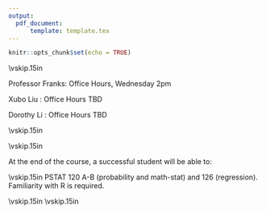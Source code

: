 ```yaml
---
output: 
  pdf_document:
      template: template.tex
---
```

```r
knitr::opts_chunk$set(echo = TRUE)
```


\begin{center}
{\Large \textsc{PSTAT 115: Introduction to Bayesian Data Analysis}}
\end{center}
\begin{center}
Fall 2020
\end{center}

\begin{center}
\rule{6in}{0.4pt}
\begin{minipage}[t]{.75\textwidth}
\begin{tabular}{llcccll}
\textbf{Instructor:} & Alexander Franks & & &  & \textbf{Time:} & M/W 11:00-12:15\\
\textbf{Email:} &
                  \href{mailto:afranks@pstat.ucsb.edu}{afranks@pstat.ucsb.edu}
                                        & & & &  & 
\end{tabular}
\end{minipage}
\rule{6in}{0.4pt}
\end{center}
\vspace{.5cm}
\setlength{\unitlength}{1in}
\renewcommand{\arraystretch}{2}


\noindent\textbf{Course Pages:}
\begin{itemize}
\item Link to live lecture: \url{https://ucsb.zoom.us/j/86937803425?pwd=cnNnOUhZWUlkc2ZvN3JWUENiWGVmUT09}
\item Link to section / office hours: \url{ https://ucsb.zoom.us/j/87510865800?pwd=S1FUbUNKYnJOWmFBbHRvRU1sSDZYZz09}
\item Gauchospace: \url{https://gauchospace.ucsb.edu/courses/mod/forum/view.php?id=4471455}
\item Piazza: \url{piazza.com/ucsb/fall2020/pstat115}
\item pstat115.lsit.ucsb.edu: Use \url{https://bit.ly/32cO6dm} to sync new assignments and labs.  
\begin{itemize}
\item Bookmark this link, you will use it alot!
\end{itemize}
\end{itemize}



\vskip.15in
\noindent\textbf{Office Hours:}

\noindent Professor Franks: \url{afranks@pstat.ucsb.edu} Office Hours, Wednesday 2pm

\noindent Xubo Liu \url{xubo@ucsb.edu}: Office Hours TBD

\noindent Dorothy Li \url{dorothyli@pstat.ucsb.edu}: Office Hours TBD

\vskip.15in
\noindent\textbf{Course Texts} 

\begin{itemize}
\item \textbf{Required:} Peter Hoff {\textit{A First Course in Bayesian
      Statistical Methods}};  \url{https://www.springer.com/us/book/9780387922997}). (pdf available on the course website)
\item Optional: Jim Albert {\textit{Bayesian Computation with R}};
  \url{https://www.springer.com/us/book/9780387922973}).
  \item Optional: Richard McElreath {\textit{Statistical Rethinking}};  \url{https://xcelab.net/rm/statistical-rethinking/}).  
  \item Optional: Andrew Gelman, John Carlin et al. {\textit{Bayesian
        Data Analysis}};  \url{http://www.stat.columbia.edu/~gelman/book/}).
\end{itemize} 

\vskip.15in
\noindent\textbf{Objectives:} 

\vspace{1em}
At the end of the course, a successful student will be able to:
\begin{itemize}
\item build and refine statistical models using the Bayesian paradigm
\item utilize Monte Carlo methods for statistical inference
\end{itemize}

\vskip.15in
\noindent\textbf{Prerequisites:}
PSTAT 120 A-B (probability and math-stat) and 126 (regression). Familiarity with R is required.

\vspace*{.15in}

\noindent \textbf{Tentative Course Topics:}
\begin{center}
\begin{minipage}{5in}
\begin{flushleft}
{\color{darkgreen}{\Rectangle}} ~ Review of frequentist inference\\
{\color{darkgreen}{\Rectangle}} ~ One parameter models\\
{\color{darkgreen}{\Rectangle}} ~ Monte Carlo computation\\
{\color{darkgreen}{\Rectangle}} ~ The normal model\\
{\color{darkgreen}{\Rectangle}} ~ Markov chain Monte Carlo\\
{\color{darkgreen}{\Rectangle}} ~ Hierarchical models\\
\end{flushleft}
\end{minipage}
\end{center}

\pagebreak

\vspace*{.15in}
\noindent\textbf{Grading Policy:}
\begin{itemize}
\item Homework (30\%).
  \begin{itemize}
    \item There will be approximately 6 homeworks, due roughly every
     week on Sundays at midnight.\\
      \item You are allowed to work with a partner. You need only turn in one homework per pair.  If you need help finding a partner, start with the ``Search for
  Teammates'' tool on Piazza.  Homework solutions must be done in
  RMarkdown and turned in on Gradescope.  Each homework assignment will be given as a
  template that you should work from.\\
\item All code must be written to be reproducible in Rmarkdown
\item  All derivations can be done in any format of your choosing (latex, written by hand) but must be legible and \emph{must be incorporated into your final pdf}.
\item  All files must be zipped together and submitted to Gradescope
\item  Ask a TA \emph{early} if you have problems regarding submissions. 
  \item Homework not submitted online before the deadline will
  be considered late (10 point deduction). 24 hours after the deadline
  homework will not be accepted and no credit will be awarded. Do not
  wait until the night before it is due to start working!
  \end{itemize}

\item Midterm exam (20\%). \textbf{Take home, due November 9, 2020} . 
\item 10\% quizzes
  \begin{itemize}
    \item Approximately 5 in quizzes (online), lowest dropped
     \item There is no make-up for missed quizzes.
    \end{itemize}
\item Section attendance (10\%)
  \begin{itemize}
    \item Section attendance is required and essential.  Your
    attendance will be noted.  
    \end{itemize}
\item Final exam (30\%). \textbf{Take home, due Monday December 16, 2020}
\end{itemize}

\noindent{\textbf{Homeworks:}}

\begin{itemize}
\item  All files will be submitted electronically via Gradescope
\item  Submit a zip file containing:
  \begin{enumerate}
    \item R markdown code (.Rmd file, template provided)\\
    \item Any additional files as needed\\
    \item Generated PDF file
  \end{enumerate}
\end{itemize}
\vskip.15in
\noindent\textbf{Important Dates:}
\begin{center} \begin{minipage}{3.8in}
    \begin{flushleft}
Midterm \dotfill ~  November 9, 2020 (take home)\\
Final Exam \dotfill ~ December 16, 2020 (take home)\\
\end{flushleft}
\end{minipage}
\end{center}

\vskip.15in
\noindent\textbf{Course Policies:}  
\begin{itemize}
\item Please sign up for Piazza: \url{piazza.com/ucsb/fall2020/pstat115}.  All questions related to course content, homework, R programming and quizzes should be done on Piazza. \textit{Only questions pertaining to grades or personal issues should be handled over email}.
\item Regular attendance is strongly encouraged and can count toward you participationg grade!
\end{itemize}